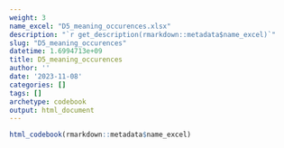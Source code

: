 ```yaml
---
weight: 3
name_excel: "D5_meaning_occurences.xlsx"
description: "`r get_description(rmarkdown::metadata$name_excel)`"
slug: "D5_meaning_occurences"
datetime: 1.6994713e+09
title: D5_meaning_occurences
author: ''
date: '2023-11-08'
categories: []
tags: []
archetype: codebook
output: html_document
---
```


```r
html_codebook(rmarkdown::metadata$name_excel)
```
